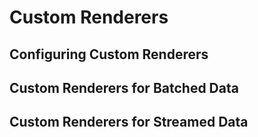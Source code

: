 # Custom Renderers

## Configuring Custom Renderers

## Custom Renderers for Batched Data

## Custom Renderers for Streamed Data

